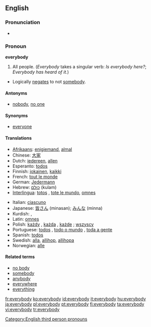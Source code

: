 ==English==

===Pronunciation===
*{{audio|en-us-everybody.ogg|Audio (US)}}

===Pronoun===
'''everybody'''

# All people.  (''Everybody'' takes a singular verb: ''Is everybody here?'';  ''Everybody has heard of it.'')
*Logically [[negates]] to not [[somebody]].

====Antonyms====
*[[nobody]], [[no one]]

====Synonyms====
*[[everyone]]

====Translations====
{{top}}
*[[Afrikaans]]: [[enigiemand]], [[almal]]
*Chinese: [[大家]]
*Dutch: [[iedereen]], [[allen]]
*Esperanto: [[todos]]
*Finnish: [[jokainen]], [[kaikki]]
*French: [[tout le monde]]
*German: [[Jedermann]]
*Hebrew: [[כולם]] (kulam)
*[[Interlingua]]: [[totos]] {{p}}, [[tote le mundo]], [[omnes]] {{p}}
{{mid}}
*Italian: [[ciascuno]]
*Japanese: [[皆さん]] (minasan); [[みんな]] (minna)
*Kurdish: {{KUchar|[[هه‌موکه‌س]]}}, {{KUchar|[[هه‌مولا]]}}
*Latin: [[omnes]]
*Polish: [[każdy]] {{m}}, [[każda]] {{f}}, [[każde]] {{n}} ; [[wszyscy]]
*Portuguese: [[todos]] {{m|p}}, [[todo o mundo]] {{m}}, [[toda a gente]] {{f}}
*Spanish: [[todos]]
*Swedish: [[alla]], [[allihop]], [[allihopa]]
*Norwegian: [[alle]]
{{bottom}}

====Related terms====
*[[no body]]
*[[somebody]]
*[[anybody]]
*[[everywhere]]
*[[everything]]

[[Category:English third person pronouns]]

[[fr:everybody]]
[[ko:everybody]]
[[id:everybody]]
[[it:everybody]]
[[hu:everybody]]
[[ja:everybody]]
[[pl:everybody]]
[[pt:everybody]]
[[fi:everybody]]
[[ta:everybody]]
[[vi:everybody]]
[[tr:everybody]]